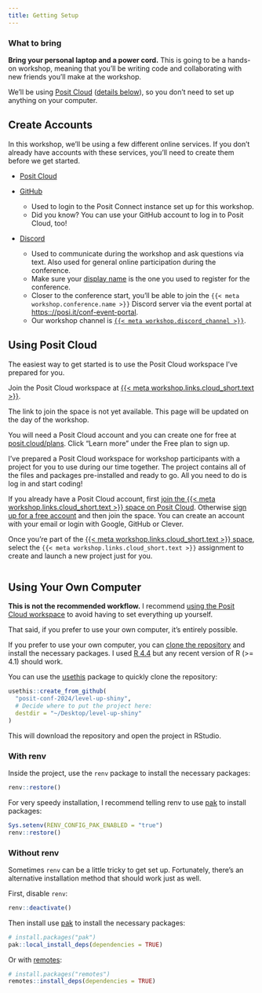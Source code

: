 ```yaml
---
title: Getting Setup
---
```


### What to bring

**Bring your [personal laptop]{.text-danger} and a power cord.**
This is going to be a hands-on workshop, meaning that you’ll be writing code and collaborating with new friends you’ll make at the workshop.

We’ll be using [Posit Cloud](https://posit.cloud) ([details below](#using-posit-cloud)), so you don’t need to set up anything on your computer.

## Create Accounts

In this workshop, we'll be using a few different online services.
If you don't already have accounts with these services, you'll need to create them before we get started.

* [Posit Cloud](#using-posit-cloud)

* [GitHub](https://github.com/join)
  * Used to login to the Posit Connect instance set up for this workshop.
  * Did you know? You can use your GitHub account to log in to Posit Cloud, too!

* [Discord](https://discord.com/register)
  * Used to communicate during the workshop and ask questions via text. Also used for general online participation during the conference.
  * Make sure your [display name](https://support.discord.com/hc/en-us/articles/12620128861463-New-Usernames-Display-Names#h_01GXPQABMYGEHGPRJJXJMPHF5C) is the one you used to register for the conference.
  * Closer to the conference start, you'll be able to join the `{{< meta workshop.conference.name >}}` Discord server via the event portal at <https:://posi.it/conf-event-portal>.
  * Our workshop channel is [`{{< meta workshop.discord_channel >}}`]({{< meta workshop.links.discord >}}).


## Using Posit Cloud

::: {.callout-note title="Recommended Workflow"}
The easiest way to get started is to use the Posit Cloud workspace I've prepared for you.

::: lead
Join the Posit Cloud workspace at [{{< meta workshop.links.cloud_short.text >}}]({{< meta workshop.links.cloud_short.href >}}).
:::
:::


::: {.callout-warning title="Posit Cloud Space Not Yet Available"}
The link to join the space is not yet available.
This page will be updated on the day of the workshop.

You will need a Posit Cloud account and you can create one for free at [posit.cloud/plans](https://posit.cloud/plans).
Click "Learn more" under the Free plan to sign up.
:::


I've prepared a Posit Cloud workspace for workshop participants with a project for you to use during our time together.
The project contains all of the files and packages pre-installed and ready to go.
All you need to do is log in and start coding!

If you already have a Posit Cloud account, first [join the {{< meta workshop.links.cloud_short.text >}} space on Posit Cloud]({{< meta workshop.links.cloud_short.href >}}).
Otherwise [sign up for a free account](https://posit.cloud/plans) and then join the space.
You can create an account with your email or login with Google, GitHub or Clever.

Once you're part of the [{{< meta workshop.links.cloud_short.text >}} space]({{< meta workshop.links.cloud_short.href >}}), select the `{{< meta workshop.links.cloud_short.text >}}` assignment to create and launch a new project just for you.

::: {.shadow-lg .p-2 .border .border-1 .rounded-2 .text-center}
<!-- TODO: Update posit cloud workspace screenshot -->
![](assets/posit-cloud-project.png){.img-fluid alt=""}
:::


## Using Your Own Computer

<!-- TODO: Update as as recommended workflow -->

::: {.callout-caution title="Advanced Workflow"}
**This is not the recommended workflow.** I recommend [using the Posit Cloud workspace](#using-posit-cloud) to avoid having to set everything up yourself.

That said, if you prefer to use your own computer, it's entirely possible.
:::

If you prefer to use your own computer, you can [clone the repository]({{< meta workshop.links.repo >}}) and install the necessary packages.
I used [R 4.4](https://r-project.org) but any recent version of R (>= 4.1) should work.

You can use the [usethis](https://usethis.r-lib.org) package to quickly clone the repository:

```r
usethis::create_from_github(
  "posit-conf-2024/level-up-shiny",
  # Decide where to put the project here:
  destdir = "~/Desktop/level-up-shiny"
)
```

This will download the repository and open the project in RStudio.

### With renv

Inside the project, use the `renv` package to install the necessary packages:

```r
renv::restore()
```

For very speedy installation, I recommend telling renv to use [pak](https://pak.r-lib.org/) to install packages:

```r
Sys.setenv(RENV_CONFIG_PAK_ENABLED = "true")
renv::restore()
```

### Without renv

Sometimes `renv` can be a little tricky to get set up.
Fortunately, there's an alternative installation method that should work just as well.

First, disable `renv`:

```r
renv::deactivate()
```

Then install use [pak](https://pak.r-lib.org) to install the necessary packages:

```r
# install.packages("pak")
pak::local_install_deps(dependencies = TRUE)
```

Or with [remotes](https://remotes.r-lib.org):

```r
# install.packages("remotes")
remotes::install_deps(dependencies = TRUE)
```
